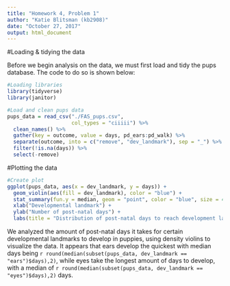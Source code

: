 ```yaml
---
title: "Homework 4, Problem 1"
author: "Katie Blitsman (kb2908)"
date: "October 27, 2017"
output: html_document
---
```


#Loading & tidying the data

Before we begin analysis on the data, we must first load and tidy the pups database. The code to do so is shown below:
``` r
#Loading libraries
library(tidyverse)
library(janitor)

#Load and clean pups data
pups_data = read_csv("./FAS_pups.csv",
                     col_types = "ciiiii") %>% 
  clean_names() %>% 
  gather(key = outcome, value = days, pd_ears:pd_walk) %>% 
  separate(outcome, into = c("remove", "dev_landmark"), sep = "_") %>% 
  filter(!is.na(days)) %>% 
  select(-remove)
```

#Plotting the data

``` r
#Create plot
ggplot(pups_data, aes(x = dev_landmark, y = days)) + 
  geom_violin(aes(fill = dev_landmark), color = "blue") + 
  stat_summary(fun.y = median, geom = "point", color = "blue", size = 4) +
  xlab("Developmental landmark") +
  ylab("Number of post-natal days") +
  labs(title = "Distribution of post-natal days to reach development landmarks")
```

We analyzed the amount of post-natal days it takes for certain developmental landmarks to develop in puppies, using density violins to visualize the data. It appears that ears develop the quickest with median days being `r round(median(subset(pups_data, dev_landmark == "ears")$days),2)`, while eyes take the longest amount of days to develop, with a median of `r round(median(subset(pups_data, dev_landmark == "eyes")$days),2)` days.
